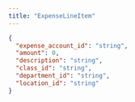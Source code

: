 ```yaml
---
title: "ExpenseLineItem"
---
```


<ParamField path="expense_account_id" type="string" required>
</ParamField>
<ParamField path="amount" type="number" required>
</ParamField>
<ParamField path="description" type="number">
</ParamField>
<ParamField path="class_id" type="number">
</ParamField>
<ParamField path="department_id" type="number">
</ParamField>
<ParamField path="location_id" type="number">
</ParamField>

```json Example
{
  "expense_account_id": "string",
  "amount": 0,
  "description": "string",
  "class_id": "string",
  "department_id": "string",
  "location_id": "string"
}
```